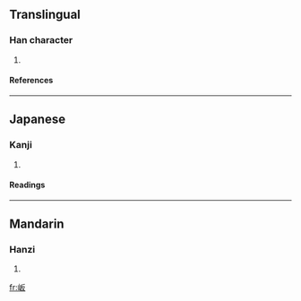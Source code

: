 ==Translingual==
===Han character===
{{Han char|rn=46|rad=山|as=04|sn=7|four=|canj=山竹水 (UHE)}}
# {{defn|Han|sort=山04}}
====References====
{{Han ref|kx=0308.040|dkj=07914|dj=0607.270|hdz=10763.170|uh=5C85|ud=23685}}
----
==Japanese==
===Kanji===
{{ja-kanji|grade=|rs=山04}}
# {{defn|Japanese}} 
====Readings====
{{ja-readings|on=[[はん]] (han)|kun=}}
----
==Mandarin==
===Hanzi===
{{cmn-hanzi|pin=[[bǎn]] ([[ban3]])|wg=pan<sup>3</sup>}}
# {{defn|Mandarin}}

[[fr:岅]]